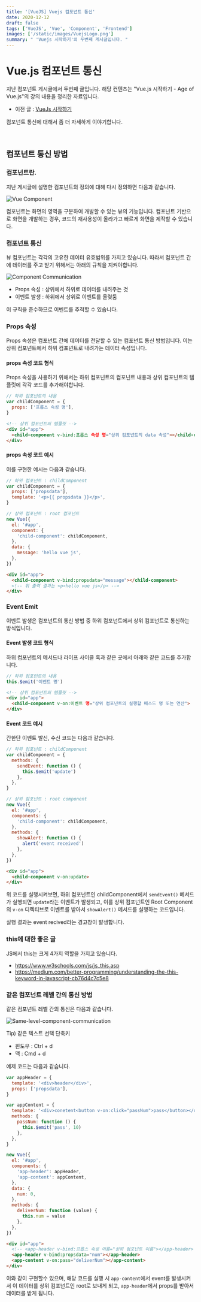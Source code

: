 ```yaml
---
title: '[VueJS] Vuejs 컴포넌트 통신'
date: 2020-12-12
draft: false
tags: ['VueJS', 'Vue', 'Component', 'Frontend']
images: ['/static/images/VuejsLogo.png']
summary: " 'Vuejs 시작하기'의 두번째 게시글입니다. "
---
```


# Vue.js 컴포넌트 통신

지난 컴포넌트 게시글에서 두번째 글입니다. 해당 컨텐츠는 "Vue.js 시작하기 - Age of Vue.js"의 강의 내용을 정리한 자료입니다.

- 이전 글 : [VueJs 시작하기](https://Azderica.github.io/01-vuejs-starter/)

컴포넌트 통신에 대해서 좀 더 자세하게 이야기합니다.

<br />

## 컴포넌트 통신 방법

### 컴포넌트란.

지난 게시글에 설명한 컴포넌트의 정의에 대해 다시 정의하면 다음과 같습니다.

![Vue Component](https://user-images.githubusercontent.com/42582516/101981496-ba279900-3cb0-11eb-847a-925ab0532d09.png)

컴포넌트는 화면의 영역을 구분하여 개발할 수 있는 뷰의 기능입니다. 컴포넌트 기반으로 화면을 개발하는 경우, 코드의 재사용성이 올라가고 빠르게 화면을 제작할 수 있습니다.

### 컴포넌트 통신

뷰 컴포넌트는 각각의 고유한 데이터 유효범위를 가지고 있습니다. 따라서 컴포넌트 간에 데이터를 주고 받기 위해서는 아래의 규칙을 지켜야합니다.

![Component Communication](https://user-images.githubusercontent.com/42582516/101981570-489c1a80-3cb1-11eb-8a6a-709cf4f85144.png)

- Props 속성 : 상위에서 하위로 데이터를 내려주는 것
- 이벤트 발생 : 하위에서 상위로 이벤트를 올렺둠

이 규칙을 준수하므로 이벤트를 추적할 수 있습니다.

### Props 속성

Props 속성은 컴포넌트 간에 데이터를 전달할 수 있는 컴포넌트 통신 방법입니다. 이는 상위 컴포넌트에서 하위 컴포넌트로 내려가는 데이터 속성입니다.

#### props 속성 코드 형식

Props 속성을 사용하기 위해서는 하위 컴포넌트의 컴포넌트 내용과 상위 컴포넌트의 템플릿에 각각 코드를 추가해야합니다.

```js
// 하위 컴포넌트의 내용
var childComponent = {
  props: ['프롭스 속성 명'],
}
```

```html
<!-- 상위 컴포넌트의 템플릿 -->
<div id="app">
  <child-component v-bind:프롭스 속성 명="상위 컴포넌트의 data 속성"></child-component>
</div>
```

#### props 속성 코드 예시

이를 구현한 예시는 다음과 같습니다.

```js
// 하위 컴포넌트 : childComponent
var childComponent = {
  props: ['propsdata'],
  template: '<p>{{ propsdata }}</p>',
}

// 상위 컴포넌트 : root 컴포넌트
new Vue({
  el: '#app',
  component: {
    'child-component': childComponent,
  },
  data: {
    message: 'hello vue js',
  },
})
```

```html
<div id="app">
  <child-component v-bind:propsdata="message"></child-component>
  <!-- 위 출력 결과는 <p>hello vue js</p> -->
</div>
```

### Event Emit

이벤트 발생은 컴포넌트의 통신 방법 중 하위 컴포넌트에서 상위 컴포넌트로 통신하는 방식입니다.

#### Event 발생 코드 형식

하위 컴포넌트의 메서드나 라이프 사이클 훅과 같은 곳에서 아래와 같은 코드를 추가합니다.

```js
// 하위 컴포턴트의 내용
this.$emit('이벤트 명')
```

```html
<!-- 상위 컴포넌트의 템플릿 -->
<div id="app">
  <child-component v-on:이벤트 명="상위 컴포넌트의 실행할 메스드 명 또는 연산">
</div>

```

#### Event 코드 예시

간한단 이벤트 발신, 수신 코드는 다음과 같습니다.

```js
// 하위 컴포넌트 : childComponent
var childComponent = {
  methods: {
    sendEvent: function () {
      this.$emit('update')
    },
  },
}

// 상위 컴포넌트 : root component
new Vue({
  el: '#app',
  components: {
    'child-component': childComponent,
  },
  methods: {
    showAlert: function () {
      alert('event received')
    },
  },
})
```

```html
<div id="app">
  <child-component v-on:update>
</div>

```

위 코드를 실행시켜보면, 하위 컴포넌트인 childComponent에서 `sendEvent()` 메서드가 실행되면 `update`라는 이벤트가 발생되고, 이를 상위 컴포넌트인 Root Component의 `v-on` 디렉티브로 이벤트를 받아서 `showAlert()` 메서드를 실행하는 코드입니다.

실행 결과는 event recived라는 경고창이 발생합니다.

### this에 대한 좋은 글

JS에서 this는 크게 4가지 역할을 가지고 있습니다.

- https://www.w3schools.com/js/js_this.asp
- https://medium.com/better-programming/understanding-the-this-keyword-in-javascript-cb76d4c7c5e8

### 같은 컴포넌트 레벨 간의 통신 방법

같은 컴포넌트 레벨 간의 통신은 다음과 같습니다.

![Same-level-component-communication](https://user-images.githubusercontent.com/42582516/102004260-69687c80-3d52-11eb-9402-7add8b3d2dd5.png)

Tip) 같은 텍스트 선택 단축키

- 윈도우 : Ctrl + d
- 맥 : Cmd + d

예제 코드는 다음과 같습니다.

```js
var appHeader = {
  template: '<div>header</div>',
  props: ['propsdata'],
}

var appContent = {
  template: '<div>conetent<button v-on:click="passNum">pass</button></div>',
  methods: {
    passNum: function () {
      this.$emit('pass', 10)
    },
  },
}

new Vue({
  el: '#app',
  components: {
    'app-header': appHeader,
    'app-content': appContent,
  },
  data: {
    num: 0,
  },
  methods: {
    deliverNum: function (value) {
      this.num = value
    },
  },
})
```

```html
<div id="app">
  <!-- <app-header v-bind:프롭스 속성 이름="상위 컴포넌트 이름"></app-header> -->
  <app-header v-bind:propsdata="num"></app-header>
  <app-content v-on:pass="deliverNum"></app-content>
</div>
```

이와 같이 구현할수 있으며, 해당 코드를 실행 시 `app-content`에서 event를 발생시켜서 이 데이터를 상위 컴포넌트인 root로 보내게 되고, `app-header`에서 props를 받아서 데이터를 받게 됩니다.
